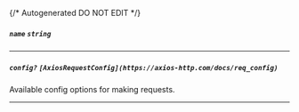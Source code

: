 {/* Autogenerated DO NOT EDIT  */}
##### `name` *`string`*

---
##### `config?` *`[AxiosRequestConfig](https://axios-http.com/docs/req_config)`*
Available config options for making requests.

---
